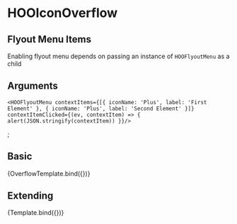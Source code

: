 
<Meta title="Atoms/Buttons/HOOIconOverflow" component={HOOIconOverflow} />

# HOOIconOverflow

## Flyout Menu Items

Enabling flyout menu depends on passing an instance of `HOOFlyoutMenu` as a child

## Arguments

<ArgsTable of={HOOIconOverflow} />

    <HOOFlyoutMenu contextItems={[{ iconName: 'Plus', label: 'First Element' }, { iconName: 'Plus', label: 'Second Element' }]} 
    contextItemClicked={(ev, contextItem) => { alert(JSON.stringify(contextItem)) }}/>
  </HOOIconOverflow>;

## Basic
<Canvas>
  <Story 
    name="Basic"
    args = { { overflow: true } }>
    {OverflowTemplate.bind({})}
  </Story>
</Canvas>

## Extending
<Canvas>
  <Story 
    name="Extending"
    args = { { overflow: true, rootElementAttributes: { style: { backgroundColor: "pink" } } } }>
    {Template.bind({})}
  </Story>
</Canvas>
